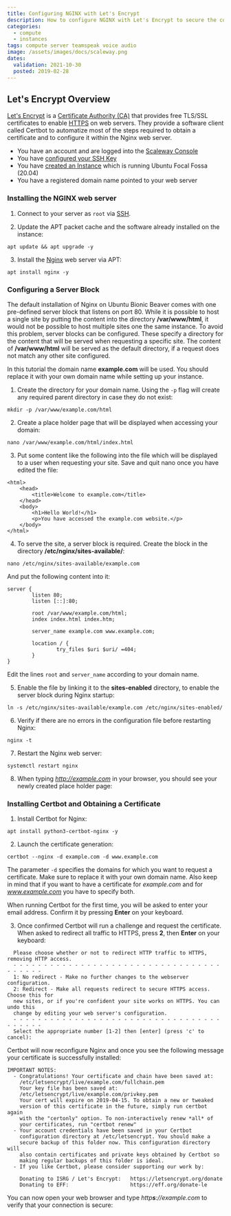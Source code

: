 ```yaml
---
title: Configuring NGINX with Let's Encrypt
description: How to configure NGINX with Let's Encrypt to secure the connection to your webserver.
categories:
  - compute
  - instances
tags: compute server teamspeak voice audio
image: /assets/images/docs/scaleway.png
dates:
  validation: 2021-10-30
  posted: 2019-02-28
---
```


## Let's Encrypt Overview

[Let's Encrypt](https://www.letsencrypt.org/) is a [Certificate Authority (CA)](https://en.wikipedia.org/wiki/Certificate_authority) that provides free TLS/SSL certificates to enable [HTTPS](https://en.wikipedia.org/wiki/HTTPS) on web servers. They provide a software client called Certbot to automatize most of the steps required to obtain a certificate and to configure it within the Nginx web server.

<Message type="requirement">

- You have an account and are logged into the [Scaleway Console](https://console.scaleway.com)
- You have [configured your SSH Key](/console/my-project/how-to/create-ssh-key)
- You have [created an Instance](/compute/instances/how-to/create-an-instance/) which is running Ubuntu Focal Fossa (20.04)
- You have a registered domain name pointed to your web server

</Message>

### Installing the NGINX web server

1. Connect to your server as `root` via [SSH](/compute/instances/how-to/connect-to-instance/).

2. Update the APT packet cache and the software already installed on the instance:

  ```
  apt update && apt upgrade -y
  ```

3. Install the [Nginx](https://nginx.org/en/) web server via APT:

  ```
  apt install nginx -y
  ```

### Configuring a Server Block

The default installation of Nginx on Ubuntu Bionic Beaver comes with one pre-defined server block that listens on port 80. While it is possible to host a single site by putting the content into the directory **/var/www/html**, it would not be possible to host multiple sites one the same instance. To avoid this problem, server blocks can be configured. These specify a directory for the content that will be served when requesting a specific site. The content of **/var/www/html** will be served as the default directory, if a request does not match any other site configured.

<Message type = "important">

In this tutorial the domain name **example.com** will be used. You should replace it with your own domain name while setting up your instance.

</Message>

1. Create the directory for your domain name. Using the `-p` flag will create any required parent directory in case they do not exist:

  ```
  mkdir -p /var/www/example.com/html
  ```

2. Create a place holder page that will be displayed when accessing your domain:

  ```
  nano /var/www/example.com/html/index.html
  ```

3. Put some content like the following into the file which will be displayed to a user when requesting your site. Save and quit nano once you have edited the file:

  ```
  <html>
      <head>
          <title>Welcome to example.com</title>
      </head>
      <body>
          <h1>Hello World!</h1>
          <p>You have accessed the example.com website.</p>
      </body>
  </html>
  ```

4. To serve the site, a server block is required. Create the block in the directory **/etc/nginx/sites-available/**:

  ```
  nano /etc/nginx/sites-available/example.com
  ```

  And put the following content into it:

  ```
  server {
          listen 80;
          listen [::]:80;

          root /var/www/example.com/html;
          index index.html index.htm;

          server_name example.com www.example.com;

          location / {
                  try_files $uri $uri/ =404;
          }
  }
  ```

  <Message type = "important">
  
  Edit the lines `root` and `server_name` according to your domain name.

  </Message>

5. Enable the file by linking it to the **sites-enabled** directory, to enable the server block during Nginx startup:

  ```
  ln -s /etc/nginx/sites-available/example.com /etc/nginx/sites-enabled/
  ```

6. Verify if there are no errors in the configuration file before restarting Nginx:

  ```
  nginx -t
  ```

7. Restart the Nginx web server:

  ```
  systemctl restart nginx
  ```

8. When typing *http://example.com* in your browser, you should see your newly created place holder page:

  <Lightbox src="scaleway-example_site.png" alt="" />

### Installing Certbot and Obtaining a Certificate

1. Install Certbot for Nginx:

  ```
  apt install python3-certbot-nginx -y
  ```

2. Launch the certificate generation:

  ```
  certbot --nginx -d example.com -d www.example.com
  ```

  <Message type = "important">
  
  The parameter `-d` specifies the domains for which you want to request a certificate. Make sure to replace it with your own domain name. Also keep in mind that if you want to have a certificate for _example.com_ and for *www.example.com* you have to specify both.

  </Message>

  When running Certbot for the first time, you will be asked to enter your email address. Confirm it by pressing **Enter** on your keyboard.

3. Once confirmed Certbot will run a challenge and request the certificate. When asked to redirect all traffic to HTTPS, press **2**, then **Enter** on your keyboard:

  ```
    Please choose whether or not to redirect HTTP traffic to HTTPS, removing HTTP access.
    - - - - - - - - - - - - - - - - - - - - - - - - - - - - - - - - - - - - - - - -
    1: No redirect - Make no further changes to the webserver configuration.
    2: Redirect - Make all requests redirect to secure HTTPS access. Choose this for
    new sites, or if you're confident your site works on HTTPS. You can undo this
    change by editing your web server's configuration.
    - - - - - - - - - - - - - - - - - - - - - - - - - - - - - - - - - - - - - - - -
    Select the appropriate number [1-2] then [enter] (press 'c' to cancel):
  ```

  Certbot will now reconfigure Nginx and once you see the following message your certificate is successfully installed:

  ```
  IMPORTANT NOTES:
    - Congratulations! Your certificate and chain have been saved at:
      /etc/letsencrypt/live/example.com/fullchain.pem
      Your key file has been saved at:
      /etc/letsencrypt/live/example.com/privkey.pem
      Your cert will expire on 2019-04-15. To obtain a new or tweaked
      version of this certificate in the future, simply run certbot again
      with the "certonly" option. To non-interactively renew *all* of
      your certificates, run "certbot renew"
    - Your account credentials have been saved in your Certbot
      configuration directory at /etc/letsencrypt. You should make a
      secure backup of this folder now. This configuration directory will
      also contain certificates and private keys obtained by Certbot so
      making regular backups of this folder is ideal.
    - If you like Certbot, please consider supporting our work by:

      Donating to ISRG / Let's Encrypt:   https://letsencrypt.org/donate
      Donating to EFF:                    https://eff.org/donate-le
  ```

You can now open your web browser and type _http**s**://example.com_ to verify that your connection is secure:

<Lightbox src="scaleway-example_https.png" alt="" />

